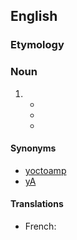 {{also|yoctoampère|yocto-ampere}}
==English==

===Etymology===
{{prefix|en|yocto|ampere}}

===Noun===
{{en-noun}}

# {{SI-unit|yocto|ampere|electrical current|lang=en}}
#* {{quote-journal|en|year=2012|work=19th International Workshop on Active-Matrix Flatpanel Displays and Devices (AM-FPD)|title=Theoretical examination on a significantly low off-state current of a transistor using crystalline In-Ga-Zn-oxidelang=en |author=Masakazu Murakami, Kiyoshi Kato, Ko Inada, Takanori Matsuzaki, Yasuyuki Takahashi, Shunpei Yamazaki 
|volume=|number=|passage=However, in the IGZO-FET, heavy holes strongly suppress tunneling current, and at most '''yoctoampere''' off-state current is estimated which is dominated by thermally excited holes.}}
#* {{quote-journal|en |year=2016|work=The Japan Society of Applied Physics|title=Properties of c-axis-aligned crystalline indium–gallium–zinc oxide field-effect transistors fabricated through a tapered-trench gate process|author=Yoshinobu Asami, Motomu Kurata, Yutaka Okazaki, Eiji Higa, Daisuke Matsubayashi, Satoru Okamoto, Shinya Sasagawa, Tomoaki Moriwaka, Tetsuya Kakehata, Yuto Yakubo|volume=55|number=4S|passage=First, they are known to show an off-state current on the order of '''yoctoampere''' per micron (10<sup>−24</sup> A/µm) at room temperature (RT).}}
#* {{quote-book|en |year=2018 |title=Semiconductor device including refresh circuit for memory cell (UA Patent 9,922,692)|author=Jun Koyama|page=|ISBN=|passage=For example, the off-state current per micrometer of the channel width at 85° C. is less than or equal to 100 yA (1 yA ('''yoctoampere''') is 1×10<sup>−24</sup> A).}}

====Synonyms====
* [[yoctoamp]]
* [[yA]]

====Translations====
{{trans-top|unit of electrical current}}
* French: {{t+|fr|yoctoampère|m}}
{{trans-mid}}
{{trans-bottom}}